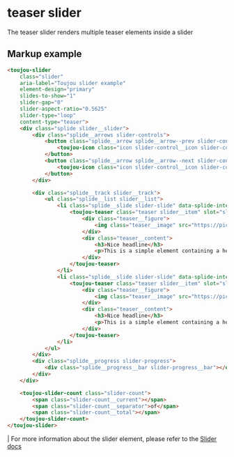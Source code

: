 # teaser slider

The teaser slider renders multiple teaser elements inside a slider

## Markup example
```html
<toujou-slider
    class="slider"
    aria-label="Toujou slider example"
    element-design="primary"
    slides-to-show="1"
    slider-gap="0"
    slider-aspect-ratio="0.5625"
    slider-type="loop"
    content-type="teaser">
    <div class="splide slider__slider">
        <div class="splide__arrows slider-controls">
            <button class="splide__arrow splide__arrow--prev slider-control slider-control--prev" aria-label="Previous slide">
                <toujou-icon class="icon slider-control__icon slider-control__icon--prev" icon-name="arrow-left"></toujou-icon>
            </button>
            <button class="splide__arrow splide__arrow--next slider-control slider-control--next" aria-label="Next slide">
                <toujou-icon class="icon slider-control__icon slider-control__icon--next" icon-name="arrow-right"></toujou-icon>
            </button>
        </div>

        <div class="splide__track slider__track">
            <ul class="splide__list slider__list">
                <li class="splide__slide slider-slide" data-splide-interval="1000">
                    <toujou-teaser class="teaser slider__item" slot="slider-item" teaser-type="cinema" image-width="50" image-side="left">
                        <div class="teaser__figure">
                            <img class="teaser__image" src="https://picsum.photos/1025" alt="nice image" />
                        </div>
                        <div class="teaser__content">
                            <h3>Nice headline</h3>
                            <p>This is a simple element containing a headline and this text. There are no restrictions for the amount of content. So feel free to add as much information as long as it helps your story or your customer.</p>
                        </div>
                    </toujou-teaser>
                </li>
                <li class="splide__slide slider-slide" data-splide-interval="1000">
                    <toujou-teaser class="teaser slider__item" slot="slider-item" teaser-type="cinema" image-width="50" image-side="left">
                        <div class="teaser__figure">
                            <img class="teaser__image" src="https://picsum.photos/1025" alt="nice image" />
                        </div>
                        <div class="teaser__content">
                            <h3>Nice headline</h3>
                            <p>This is a simple element containing a headline and this text. There are no restrictions for the amount of content. So feel free to add as much information as long as it helps your story or your customer.</p>
                        </div>
                    </toujou-teaser>
                </li>
            </ul>
        </div>
        <div class="splide__progress slider-progress">
            <div class="splide__progress__bar slider-progress__bar"></div>
        </div>
    </div>

    <toujou-slider-count class="slider-count">
        <span class="slider-count__current"></span>
        <span class="slider-count__separator">of</span>
        <span class="slider-count__total"></span>
    </toujou-slider-count>
</toujou-slider>
```

| For more information about the slider element, please refer to the [Slider docs](/docs/components-media--slider)
